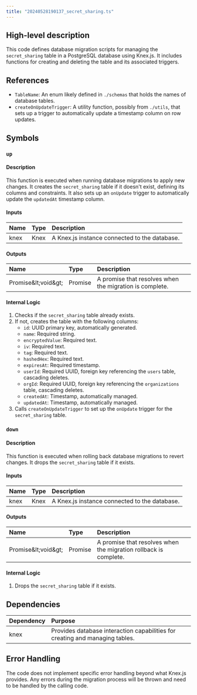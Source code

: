```yaml
---
title: "20240528190137_secret_sharing.ts"
---
```


## High-level description
This code defines database migration scripts for managing the `secret_sharing` table in a PostgreSQL database using Knex.js. It includes functions for creating and deleting the table and its associated triggers.

## References
- `TableName`: An enum likely defined in `./schemas` that holds the names of database tables.
- `createOnUpdateTrigger`: A utility function, possibly from `./utils`, that sets up a trigger to automatically update a timestamp column on row updates.

## Symbols

### `up`
#### Description
This function is executed when running database migrations to apply new changes. It creates the `secret_sharing` table if it doesn't exist, defining its columns and constraints. It also sets up an `onUpdate` trigger to automatically update the `updatedAt` timestamp column.

#### Inputs
| Name | Type | Description |
|:-----|:-----|:------------|
| knex | Knex | A Knex.js instance connected to the database. |

#### Outputs
| Name | Type | Description |
|:-----|:-----|:------------|
| Promise\&lt;void\&gt; | Promise | A promise that resolves when the migration is complete. |

#### Internal Logic
1. Checks if the `secret_sharing` table already exists.
2. If not, creates the table with the following columns:
    - `id`: UUID primary key, automatically generated.
    - `name`: Required string.
    - `encryptedValue`: Required text.
    - `iv`: Required text.
    - `tag`: Required text.
    - `hashedHex`: Required text.
    - `expiresAt`: Required timestamp.
    - `userId`: Required UUID, foreign key referencing the `users` table, cascading deletes.
    - `orgId`: Required UUID, foreign key referencing the `organizations` table, cascading deletes.
    - `createdAt`: Timestamp, automatically managed.
    - `updatedAt`: Timestamp, automatically managed.
3. Calls `createOnUpdateTrigger` to set up the `onUpdate` trigger for the `secret_sharing` table.

### `down`
#### Description
This function is executed when rolling back database migrations to revert changes. It drops the `secret_sharing` table if it exists.

#### Inputs
| Name | Type | Description |
|:-----|:-----|:------------|
| knex | Knex | A Knex.js instance connected to the database. |

#### Outputs
| Name | Type | Description |
|:-----|:-----|:------------|
| Promise\&lt;void\&gt; | Promise | A promise that resolves when the migration rollback is complete. |

#### Internal Logic
1. Drops the `secret_sharing` table if it exists.


## Dependencies
| Dependency | Purpose |
|:-----------|:--------|
| knex | Provides database interaction capabilities for creating and managing tables. |

## Error Handling
The code does not implement specific error handling beyond what Knex.js provides. Any errors during the migration process will be thrown and need to be handled by the calling code.
